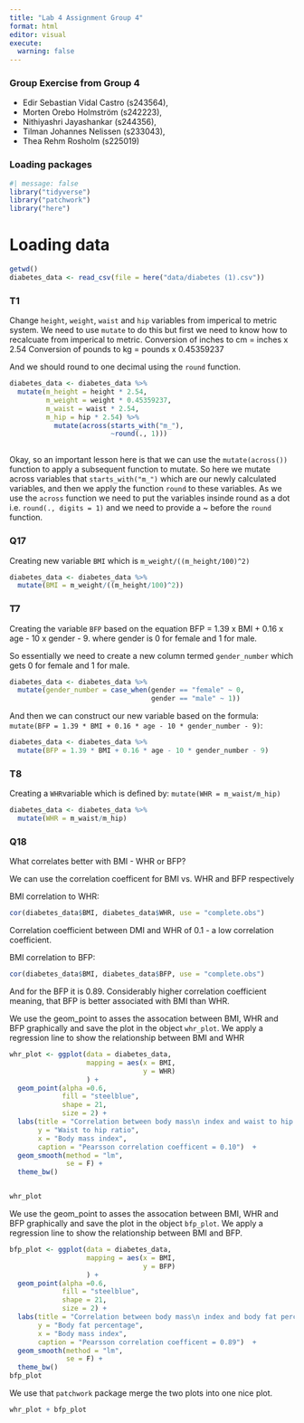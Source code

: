 ```yaml
---
title: "Lab 4 Assignment Group 4"
format: html
editor: visual
execute: 
  warning: false
---
```


### Group Exercise from Group 4

-   Edir Sebastian Vidal Castro (s243564),
-   Morten Orebo Holmström (s242223),
-   Nithiyashri Jayashankar (s244356),
-   Tilman Johannes Nelissen (s233043),
-   Thea Rehm Rosholm (s225019)

### Loading packages
```r
#| message: false
library("tidyverse")
library("patchwork")
library("here")
```



# Loading data

```r
getwd()
diabetes_data <- read_csv(file = here("data/diabetes (1).csv"))
```



### T1
Change `height`, `weight`, `waist` and `hip` variables from imperical to metric system. We need to use `mutate` to do this but first we need to know how to recalcuate from imperical to metric. 
Conversion of inches to cm = inches x 2.54
Conversion of pounds to kg = pounds x 0.45359237
 
 And we should round to one decimal using the `round` function. 
 
```r
diabetes_data <- diabetes_data %>% 
  mutate(m_height = height * 2.54,
         m_weight = weight * 0.45359237,
         m_waist = waist * 2.54,
         m_hip = hip * 2.54) %>% 
           mutate(across(starts_with("m_"), 
                         ~round(., 1)))
         

```
 
Okay, so an important lesson here is that we can use the `mutate(across())` function to apply a subsequent function to mutate. 
So here we mutate across variables that `starts_with("m_")` which are our newly calculated variables, and then we apply the function `round` to these variables. As we use the `across` function we need to put the variables insinde round as a dot i.e. `round(., digits = 1)` and we need to provide a ~ before the `round` function. 


### Q17 
Creating new variable `BMI` which is `m_weight/((m_height/100)^2)`
```r
diabetes_data <- diabetes_data %>% 
  mutate(BMI = m_weight/((m_height/100)^2))
```


### T7 
Creating the variable `BFP` based on the equation 
BFP = 1.39 x BMI + 0.16 x age - 10 x gender - 9. 
where gender is 0 for female and 1 for male. 

So essentially we need to create a new column termed `gender_number` which gets 0 for female and 1 for male. 
```r
diabetes_data <- diabetes_data %>% 
  mutate(gender_number = case_when(gender == "female" ~ 0, 
                                   gender == "male" ~ 1))
```

And then we can construct our new variable based on the formula:
`mutate(BFP = 1.39 * BMI + 0.16 * age - 10 * gender_number - 9)`:
```r
diabetes_data <- diabetes_data %>% 
  mutate(BFP = 1.39 * BMI + 0.16 * age - 10 * gender_number - 9)
```


### T8 
Creating a `WHR`variable which is defined by: 
`mutate(WHR = m_waist/m_hip)`

```r
diabetes_data <- diabetes_data %>% 
  mutate(WHR = m_waist/m_hip)
```


### Q18
What correlates better with BMI - WHR or BFP? 

We can use the correlation coefficent for BMI vs. WHR and BFP respectively

BMI correlation to WHR:
```r
cor(diabetes_data$BMI, diabetes_data$WHR, use = "complete.obs")
```
Correlation coefficient between DMI and WHR of 0.1 - a low correlation coefficient. 


BMI correlation to BFP:
```r
cor(diabetes_data$BMI, diabetes_data$BFP, use = "complete.obs")
```
And for the BFP it is 0.89. Considerably higher correlation coefficient meaning, that BFP is better associated with BMI than WHR.  


We use the geom_point to asses the assocation between BMI, WHR and BFP graphically and save the plot in the object `whr_plot`. We apply a regression line to show the relationship between BMI and WHR
```r
whr_plot <- ggplot(data = diabetes_data, 
                   mapping = aes(x = BMI, 
                                 y = WHR)
                   ) + 
  geom_point(alpha =0.6,
             fill = "steelblue", 
             shape = 21, 
             size = 2) +
  labs(title = "Correlation between body mass\n index and waist to hip ratio", 
       y = "Waist to hip ratio", 
       x = "Body mass index",
       caption = "Pearsson correlation coefficent = 0.10")  + 
  geom_smooth(method = "lm",
              se = F) + 
  theme_bw()


whr_plot
```


We use the geom_point to asses the assocation between BMI, WHR and BFP graphically and save the plot in the object `bfp_plot`. We apply a regression line to show the relationship between BMI and BFP.
```r
bfp_plot <- ggplot(data = diabetes_data, 
                   mapping = aes(x = BMI, 
                                 y = BFP)
                   ) + 
  geom_point(alpha =0.6,
             fill = "steelblue", 
             shape = 21, 
             size = 2) +
  labs(title = "Correlation between body mass\n index and body fat percentage", 
       y = "Body fat percentage", 
       x = "Body mass index", 
       caption = "Pearsson correlation coefficent = 0.89")  + 
  geom_smooth(method = "lm",
              se = F) + 
  theme_bw()
bfp_plot
```

We use that `patchwork` package merge the two plots into one nice plot. 
```r
whr_plot + bfp_plot
```